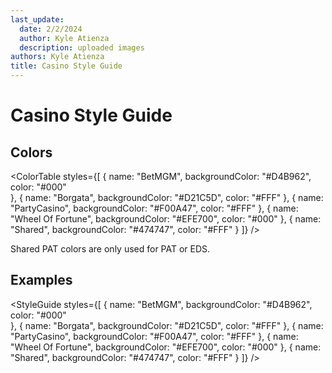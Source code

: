 ```yaml
---
last_update:
  date: 2/2/2024
  author: Kyle Atienza
  description: uploaded images
authors: Kyle Atienza
title: Casino Style Guide
---
```


# Casino Style Guide

## Colors

<ColorTable 
    styles={[
        {
            name: "BetMGM",
            backgroundColor: "#D4B962",
            color: "#000"     
        },
        {
            name: "Borgata",
            backgroundColor: "#D21C5D",
            color: "#FFF"
        },
        {
            name: "PartyCasino",
            backgroundColor: "#F00A47",
            color: "#FFF"
        },
        {
            name: "Wheel Of Fortune",
            backgroundColor: "#EFE700",
            color: "#000"
        },
        {
            name: "Shared",
            backgroundColor: "#474747",
            color: "#FFF"
        }
    ]}
/>

<Admonition type="note" title="Shared PAT">
  Shared PAT colors are only used for PAT or EDS. 
</Admonition>

## Examples

<StyleGuide
    styles={[
        {
            name: "BetMGM",
            backgroundColor: "#D4B962",
            color: "#000"     
        },
        {
            name: "Borgata",
            backgroundColor: "#D21C5D",
            color: "#FFF"
        },
        {
            name: "PartyCasino",
            backgroundColor: "#F00A47",
            color: "#FFF"
        },
        {
            name: "Wheel Of Fortune",
            backgroundColor: "#EFE700",
            color: "#000"
        },
        {
            name: "Shared",
            backgroundColor: "#474747",
            color: "#FFF"
        }
    ]}
/>